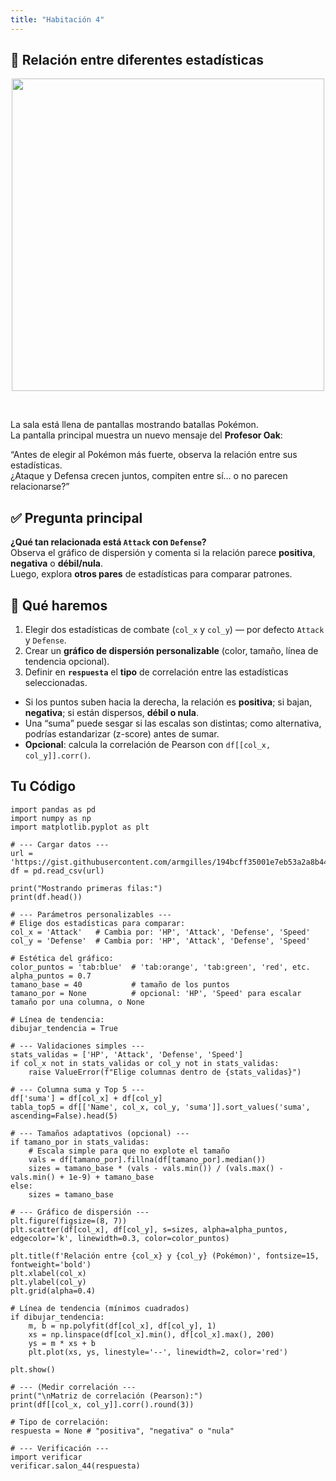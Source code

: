 ```yaml
---
title: "Habitación 4"
---
```


<h2 class="text-center">
🎯 Relación entre diferentes estadísticas 
</h2>




<center>
<img src="./img/sala_p4.png" width="500">
</center>


<br/>

La sala está llena de pantallas mostrando batallas Pokémon.  
La pantalla principal muestra un nuevo mensaje del **Profesor Oak**:

<div class="alert alert-info">
"Antes de elegir al Pokémon más fuerte, observa la relación entre sus estadísticas.  
¿Ataque y Defensa crecen juntos, compiten entre sí… o no parecen relacionarse?"
</div>


## ✅ Pregunta principal

**¿Qué tan relacionada está `Attack` con `Defense`?**  
Observa el gráfico de dispersión y comenta si la relación parece **positiva**, **negativa** o **débil/nula**.  
Luego, explora **otros pares** de estadísticas para comparar patrones.



## 🧪 Qué haremos

1. Elegir dos estadísticas de combate (`col_x` y `col_y`) — por defecto `Attack` y `Defense`.  
2. Crear un **gráfico de dispersión personalizable** (color, tamaño, línea de tendencia opcional).  
3. Definir en **`respuesta`** el **tipo** de correlación entre las estadísticas seleccionadas.

::: {.callout-tip title="Sugerencias para analizar" collapse="true"}
- Si los puntos suben hacia la derecha, la relación es **positiva**; si bajan, **negativa**; si están dispersos, **débil o nula**.  
- Una “suma” puede sesgar si las escalas son distintas; como alternativa, podrías estandarizar (z-score) antes de sumar.  
- **Opcional**: calcula la correlación de Pearson con `df[[col_x, col_y]].corr()`.
:::



## Tu Código
```pyodide-python
import pandas as pd
import numpy as np
import matplotlib.pyplot as plt

# --- Cargar datos ---
url = 'https://gist.githubusercontent.com/armgilles/194bcff35001e7eb53a2a8b441e8b2c6/raw/92200bc0a673d5ce2110aaad4544ed6c4010f687/pokemon.csv'
df = pd.read_csv(url)

print("Mostrando primeras filas:")
print(df.head())
```

```pyodide-python
# --- Parámetros personalizables ---
# Elige dos estadísticas para comparar:
col_x = 'Attack'   # Cambia por: 'HP', 'Attack', 'Defense', 'Speed'
col_y = 'Defense'  # Cambia por: 'HP', 'Attack', 'Defense', 'Speed'

# Estética del gráfico:
color_puntos = 'tab:blue'  # 'tab:orange', 'tab:green', 'red', etc.
alpha_puntos = 0.7
tamano_base = 40           # tamaño de los puntos
tamano_por = None          # opcional: 'HP', 'Speed' para escalar tamaño por una columna, o None

# Línea de tendencia:
dibujar_tendencia = True

# --- Validaciones simples ---
stats_validas = ['HP', 'Attack', 'Defense', 'Speed']
if col_x not in stats_validas or col_y not in stats_validas:
    raise ValueError(f"Elige columnas dentro de {stats_validas}")

# --- Columna suma y Top 5 ---
df['suma'] = df[col_x] + df[col_y]
tabla_top5 = df[['Name', col_x, col_y, 'suma']].sort_values('suma', ascending=False).head(5)

# --- Tamaños adaptativos (opcional) ---
if tamano_por in stats_validas:
    # Escala simple para que no explote el tamaño
    vals = df[tamano_por].fillna(df[tamano_por].median())
    sizes = tamano_base * (vals - vals.min()) / (vals.max() - vals.min() + 1e-9) + tamano_base
else:
    sizes = tamano_base

# --- Gráfico de dispersión ---
plt.figure(figsize=(8, 7))
plt.scatter(df[col_x], df[col_y], s=sizes, alpha=alpha_puntos, edgecolor='k', linewidth=0.3, color=color_puntos)

plt.title(f'Relación entre {col_x} y {col_y} (Pokémon)', fontsize=15, fontweight='bold')
plt.xlabel(col_x)
plt.ylabel(col_y)
plt.grid(alpha=0.4)

# Línea de tendencia (mínimos cuadrados)
if dibujar_tendencia:
    m, b = np.polyfit(df[col_x], df[col_y], 1)
    xs = np.linspace(df[col_x].min(), df[col_x].max(), 200)
    ys = m * xs + b
    plt.plot(xs, ys, linestyle='--', linewidth=2, color='red')

plt.show()
```

```pyodide-python
# --- (Medir correlación ---
print("\nMatriz de correlación (Pearson):")
print(df[[col_x, col_y]].corr().round(3))

# Tipo de correlación: 
respuesta = None # "positiva", "negativa" o "nula"

# --- Verificación ---
import verificar
verificar.salon_44(respuesta)
````

